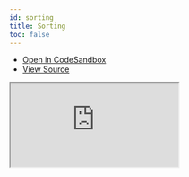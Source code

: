 ```yaml
---
id: sorting
title: Sorting
toc: false
---
```


- [Open in CodeSandbox](https://codesandbox.io/s/github/tannerlinsley/react-table/tree/alpha/examples/solid/sorting)
- [View Source](https://github.com/tannerlinsley/react-table/tree/alpha/examples/solid/sorting)

<iframe
  src="https://codesandbox.io/embed/github/tannerlinsley/react-table/tree/alpha/examples/solid/sorting?autoresize=1&fontsize=14&theme=dark"
  title="tannerlinsley/react-table: sorting"
  sandbox="allow-forms allow-modals allow-popups allow-presentation allow-same-origin allow-scripts"
  style={{
    width: '100%',
    height: '80vh',
    border: '0',
    borderRadius: 8,
    overflow: 'hidden',
    position: 'static',
    zIndex: 0,
  }}
></iframe>
